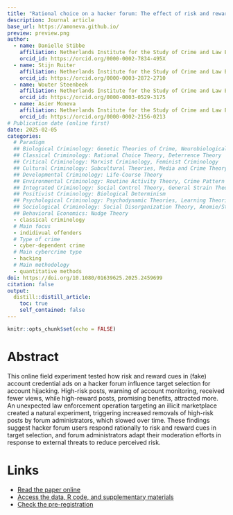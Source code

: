 ```yaml
---
title: "Rational choice on a hacker forum: The effect of risk and reward cues on target selection for account hijacking"
description: Journal article
base_url: https://amoneva.github.io/
preview: preview.png
author:
  - name: Danielle Stibbe
    affiliation: Netherlands Institute for the Study of Crime and Law Enforcement (NSCR) & Department of Sociology, Utrecht University
    orcid_id: https://orcid.org/0000-0002-7834-495X
  - name: Stijn Ruiter
    affiliation: Netherlands Institute for the Study of Crime and Law Enforcement (NSCR) & Department of Sociology, Utrecht University
    orcid_id: https://orcid.org/0000-0003-2872-2710
  - name: Wouter Steenbeek
    affiliation: Netherlands Institute for the Study of Crime and Law Enforcement (NSCR)
    orcid_id: https://orcid.org/0000-0003-0529-3175  
  - name: Asier Moneva
    affiliation: Netherlands Institute for the Study of Crime and Law Enforcement (NSCR) & Centre of Expertise Cyber Security at The Hague University of Applied Sciences
    orcid_id: https://orcid.org/0000-0002-2156-0213
# Publication date (online first)
date: 2025-02-05
categories:
  # Paradigm
  ## Biological Criminology: Genetic Theories of Crime, Neurobiological Theories
  ## Classical Criminology: Rational Choice Theory, Deterrence Theory
  ## Critical Criminology: Marxist Criminology, Feminist Criminology
  ## Cultural Criminology: Subcultural Theories, Media and Crime Theory
  ## Developmental Criminology: Life-Course Theory
  ## Environmental Criminology: Routine Activity Theory, Crime Pattern Theory, Situational Crime Prevention
  ## Integrated Criminology: Social Control Theory, General Strain Theory
  ## Positivist Criminology: Biological Determinism
  ## Psychological Criminology: Psychodynamic Theories, Learning Theories, Criminal Expertise Paradigm
  ## Sociological Criminology: Social Disorganization Theory, Anomie/Strain Theory, Social Learning Theories
  ## Behavioral Economics: Nudge Theory
  - classical criminology
  # Main focus
  - indidivual offenders
  # Type of crime
  - cyber-dependent crime
  # Main cybercrime type
  - hacking
  # Main methodology
  - quantitative methods
doi: https://doi.org/10.1080/01639625.2025.2459699
citation: false
output:
  distill::distill_article:
    toc: true
    self_contained: false
---
```


```r
knitr::opts_chunk$set(echo = FALSE)
```

# Abstract

This online field experiment tested how risk and reward cues in (fake) account credential ads on a hacker forum influence target selection for account hijacking. High-risk posts, warning of account monitoring, received fewer views, while high-reward posts, promising benefits, attracted more. An unexpected law enforcement operation targeting an illicit marketplace created a natural experiment, triggering increased removals of high-risk posts by forum administrators, which slowed over time. These findings suggest hacker forum users respond rationally to risk and reward cues in target selection, and forum administrators adapt their moderation efforts in response to external threats to reduce perceived risk.

# Links

-   [Read the paper online](https://www.tandfonline.com/doi/full/10.1080/01639625.2025.2459699)
<!-- -   [Download the PDF](file.pdf) -->
<!-- -   PDF under embargo until 0000-00-00. Contact me to get a copy! -->
-   [Access the data, R code, and supplementary materials](https://osf.io/yvfq5/)
-   [Check the pre-registration](https://osf.io/6qbtr)

